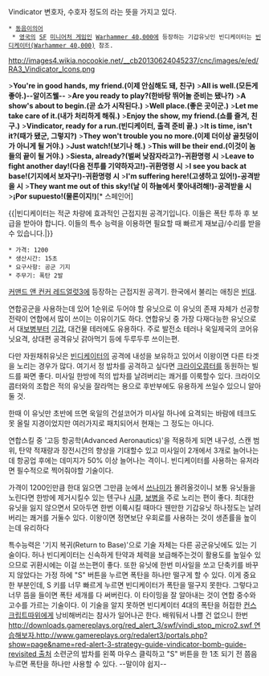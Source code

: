 Vindicator 변호자, 수호자 정도의 라는 뜻을 가지고 있다.
 * [[동음이의어]]
  * [[영국]]의 [[SF]] [[미니어처 게임]]인 [[Warhammer 40,000]]에 등장하는 기갑유닛인 빈디케이터는 [[빈디케이터(Warhammer 40,000)]] 참조.

http://images4.wikia.nocookie.net/__cb20130624045237/cnc/images/e/ed/RA3_Vindicator_Icons.png

>'''You're in good hands, my friend.(이제 안심해도 돼, 친구)'''
>'''All is well.(모든게 좋아.)--알이즈웰--'''
>'''Are you ready to play?(한바탕 뛰어놀 준비는 됐나?)'''
>'''A show's about to begin.(곧 쇼가 시작된다.)'''
>'''Well place.(좋은 곳이군.)'''
>'''Let me take care of it.(내가 처리하게 해줘.)'''
>'''Enjoy the show, my friend.(쇼를 즐겨, 친구.)'''
>'''Vindicator, ready for a run.(빈디케이터, 출격 준비 끝.)'''
>'''It is time, isn't it?(때가 됐군, 그렇지?)'''
>'''They won't trouble you no more.(이제 더이상 골칫덩이가 아니게 될 거야.)'''
>'''Just watch!(보기나 해.)'''
>'''This will be their end.(이것이 놈들의 끝이 될 거야.)'''
>'''Siesta, already?(벌써 낮잠자라고?)-귀환명령 시'''
>'''Leave to fight another day!(다음 전투를 기약하자고!)-귀환명령 시'''
>'''I see you back at base!(기지에서 보자구!)-귀환명령 시'''
>'''I'm suffering here!(고생하고 있어!)-공격받을 시'''
>'''They want me out of this sky!(날 이 하늘에서 쫓아내려해!)-공격받을 시'''
>'''¡Por supuesto!(물론이지!)'''[* 스페인어]

{{{#!html
<iframe width="480" height="385" src="//www.youtube.com/embed/fbsVRRWfbis" frameborder="0" allowfullscreen></iframe>
}}}
{{|빈디케이터는 적군 차량에 효과적인 근접지원 공격기입니다. 이들은 폭탄 투하 후 보급을 받아야 합니다. 이들의 특수 능력을 이용하면 필요할 때 빠르게 재보급/수리를 받을 수 있습니다.|}}

 * 가격: 1200
 * 생산시간: 15초
 * 요구사항: 공군 기지
 * 주무기: 폭탄 2발

[[커맨드 앤 컨커 레드얼럿3]]에 등장하는 근접지원 공격기. 한국에서 불리는 애칭은 [[빈대]].


연합공군을 사용하는데 있어 1순위로 두어야 할 유닛으로 이 유닛의 존재 자체가 선공항 전략이 연합에서 많이 쓰이는 이유이기도 하다. 연합유닛 중 가장 다재다능한 유닛으로서 대[[보병]]부터 [[기갑]], 대건물 테러에도 유용하다. 주로 발전소 테러나 욱일제국의 코어유닛요격, 상대편 공격유닛 갉아먹기 등에 두루두루 쓰이는편. 

다만 자원채취유닛은 [[빈디케이터]]의 공격에 내성을 보유하고 있어서 이왕이면 다른 타겟을 노리는 경우가 많다. 여기서 정 밥차를 공격하고 싶다면 [[크라이오콥터]]를 동원하는 빌드를 짜면 좋다. 미사일 한방에 적의 밥차를 날려버리는 쾌거를 이룩할수 있다. 크라이오콥터와의 조합은 적의 유닛을 잘라먹는 용으로 후반부에도 유용하게 쓰일수 있으니 알아둘 것.

한때 이 유닛만 초반에 뜨면 욱일의 건설코어가 미사일 하나에 요격되는 바람에 테크도 못 올릴 지경이었지만 여러가지로 패치되어서 현재는 그 정도는 아니다.

연합스킬 중 '고등 항공학(Advanced Aeronautics)'을 적용하게 되면 내구성, 스캔 범위, 탄약 적재량과 장전시간의 향상을 기대할수 있고 미사일이 2개에서 3개로 늘어나는데 항공업 후에는 데미지가 50% 이상 늘어나는 격이니. 빈디케이터를 사용하는 유저라면 필수적으로 찍어줘야할 기술이다.

가격이 1200인만큼 한대 잃으면 그만큼 눈에서 [[쓰나미]]가 몰려올것이니 보통 유닛들을 노린다면 한방에 제거시킬수 있는 텐구나 [[시클]], [[보병]]을 주로 노리는 편이 좋다. 최대한 유닛을 잃지 않으면서 모아두면 한번 이륙시킬 때마다 웬만한 기갑유닛 하나정도는 날려버리는 쾌거를 거둘수 있다. 이왕이면 정면보단 우회로를 사용하는 것이 생존률을 높이는데 유리하다

특수능력은 '기지 복귀(Return to Base)'으로 기술 자체는 다른 공군유닛에도 있는 기술이다. 허나 빈디케이터는 신속하게 탄약과 체력을 보급해주는것이 활용도를 높일수 있으므로 귀환시에는 이걸 쓰는편이 좋다. 또한 유닛에 한번 미사일을 쏘고 단축키를 바꾸지 않았다는 가정 하에 "S" 버튼을 누르면 폭탄을 하나만 떨구게 할 수 있다. 이게 중요한 부분인데, S 키를 너무 빠르게 누르면 빈디케이터가 폭탄을 떨구지 못한다. 그렇다고 너무 뜸을 들이면 폭탄 세개를 다 써버린다. 이 타이밍을 잘 알아내는 것이 연합 중수와 고수를 가르는 기술이다. 이 기술을 알지 못하면 빈디케이터 4대의 폭탄을 허접한 [[컨스크립트]]따위에게 낭비해버리는 참사가 일어나곤 한다. 배워둬서 나쁠 건 없으니 한번 [[http://downloads.gamereplays.org/red_alert_3/swf/vindi_stop_micro2.swf 연습해보자.]][[http://www.gamereplays.org/redalert3/portals.php?show=page&name=red-alert-3-strategy-guide-vindicator-bomb-guide-revisited 출처]] 소련군의 밥차를 왼쪽 마우스 클릭하고 "S" 버튼을 한 1초 되기 전 쯤음 누르면 폭탄을 하나만 사용할 수 있다. --말이야 쉽지--
